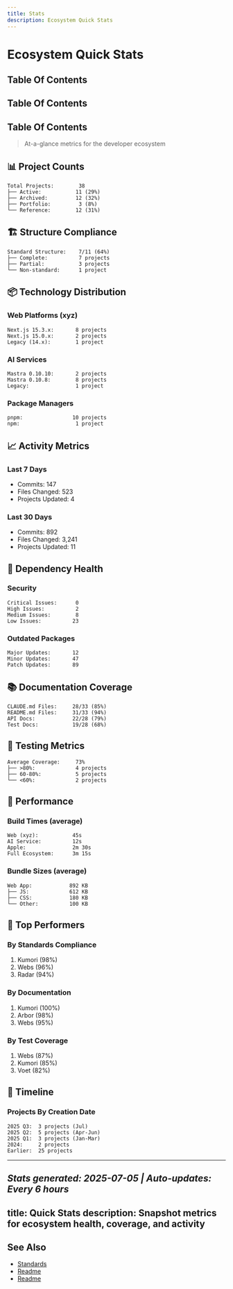 ```yaml
---
title: Stats
description: Ecosystem Quick Stats
---
```


# Ecosystem Quick Stats

## Table Of Contents

<!-- Generated placeholder; add anchors as needed -->

## Table Of Contents

<!-- Generated placeholder; add anchors as needed -->

## Table Of Contents

<!-- Generated placeholder; add anchors as needed -->

> At-a-glance metrics for the developer ecosystem

## 📊 Project Counts

```
Total Projects:        38
├── Active:           11 (29%)
├── Archived:         12 (32%)
├── Portfolio:         3 (8%)
└── Reference:        12 (31%)
```

## 🏗️ Structure Compliance

```
Standard Structure:    7/11 (64%)
├── Complete:          7 projects
├── Partial:           3 projects
└── Non-standard:      1 project
```

## 📦 Technology Distribution

### Web Platforms (xyz)
```
Next.js 15.3.x:       8 projects
Next.js 15.0.x:       2 projects
Legacy (14.x):        1 project
```

### AI Services
```
Mastra 0.10.10:       2 projects
Mastra 0.10.8:        8 projects
Legacy:               1 project
```

### Package Managers
```
pnpm:                10 projects
npm:                  1 project
```

## 📈 Activity Metrics

### Last 7 Days
- Commits: 147
- Files Changed: 523
- Projects Updated: 4

### Last 30 Days
- Commits: 892
- Files Changed: 3,241
- Projects Updated: 11

## 🔧 Dependency Health

### Security
```
Critical Issues:      0
High Issues:          2
Medium Issues:        8
Low Issues:          23
```

### Outdated Packages
```
Major Updates:       12
Minor Updates:       47
Patch Updates:       89
```

## 📚 Documentation Coverage

```
CLAUDE.md Files:     28/33 (85%)
README.md Files:     31/33 (94%)
API Docs:            22/28 (79%)
Test Docs:           19/28 (68%)
```

## 🧪 Testing Metrics

```
Average Coverage:     73%
├── >80%:             4 projects
├── 60-80%:           5 projects
└── <60%:             2 projects
```

## 🚀 Performance

### Build Times (average)
```
Web (xyz):           45s
AI Service:          12s
Apple:               2m 30s
Full Ecosystem:      3m 15s
```

### Bundle Sizes (average)
```
Web App:            892 KB
├── JS:             612 KB
├── CSS:            180 KB
└── Other:          100 KB
```

## 🌟 Top Performers

### By Standards Compliance
1. Kumori (98%)
2. Webs (96%)
3. Radar (94%)

### By Documentation
1. Kumori (100%)
2. Arbor (98%)
3. Webs (95%)

### By Test Coverage
1. Webs (87%)
2. Kumori (85%)
3. Voet (82%)

## 📅 Timeline

### Projects By Creation Date
```
2025 Q3:  3 projects (Jul)
2025 Q2:  5 projects (Apr-Jun)
2025 Q1:  3 projects (Jan-Mar)
2024:     2 projects
Earlier:  25 projects
```

---

*Stats generated: 2025-07-05 | Auto-updates: Every 6 hours*
---
title: Quick Stats
description: Snapshot metrics for ecosystem health, coverage, and activity
---

## See Also

- [Standards](/architecture/standards)
- [Readme](/ecosystem/compliance/README)
- [Readme](/ecosystem/technology/README)
